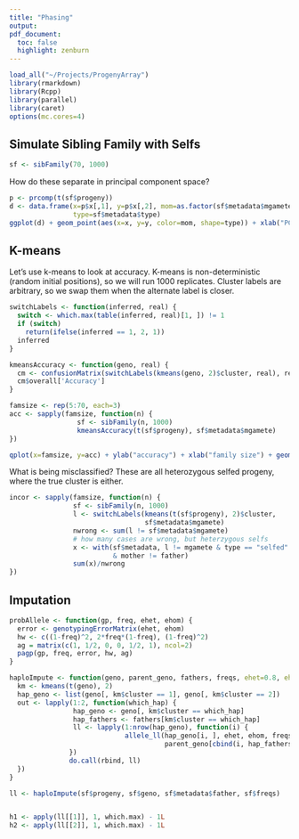 ```yaml
---
title: "Phasing"
output:
pdf_document:
  toc: false
  highlight: zenburn
---
```


```r
load_all("~/Projects/ProgenyArray")
library(rmarkdown)
library(Rcpp)
library(parallel)
library(caret)
options(mc.cores=4)

```

## Simulate Sibling Family with Selfs

```r
sf <- sibFamily(70, 1000)
```

How do these separate in principal component space?

```r
p <- prcomp(t(sf$progeny))
d <- data.frame(x=p$x[,1], y=p$x[,2], mom=as.factor(sf$metadata$mgamete),
                type=sf$metadata$type)
ggplot(d) + geom_point(aes(x=x, y=y, color=mom, shape=type)) + xlab("PC 1") + ylab("PC 2")

```

## K-means

Let's use k-means to look at accuracy. K-means is non-deterministic (random
initial positions), so we will run 1000 replicates. Cluster labels are
arbitrary, so we swap them when the alternate label is closer.

```r

switchLabels <- function(inferred, real) {
  switch <- which.max(table(inferred, real)[1, ]) != 1
  if (switch)
    return(ifelse(inferred == 1, 2, 1))
  inferred
}

kmeansAccuracy <- function(geno, real) {
  cm <- confusionMatrix(switchLabels(kmeans(geno, 2)$cluster, real), real)
  cm$overall['Accuracy']
}

famsize <- rep(5:70, each=3)
acc <- sapply(famsize, function(n) {
                 sf <- sibFamily(n, 1000)
                 kmeansAccuracy(t(sf$progeny), sf$metadata$mgamete)
})

qplot(x=famsize, y=acc) + ylab("accuracy") + xlab("family size") + geom_smooth(se=FALSE)

```

What is being misclassified? These are all heterozygous selfed progeny, where
the true cluster is either.

```r
incor <- sapply(famsize, function(n) {
                sf <- sibFamily(n, 1000)
                l <- switchLabels(kmeans(t(sf$progeny), 2)$cluster,
                                  sf$metadata$mgamete)
                nwrong <- sum(l != sf$metadata$mgamete)
                # how many cases are wrong, but heterzygous selfs
                x <- with(sf$metadata, l != mgamete & type == "selfed"
                          & mother != father)
                sum(x)/nwrong
})

```

## Imputation

```r

probAllele <- function(gp, freq, ehet, ehom) {
  error <- genotypingErrorMatrix(ehet, ehom)
  hw <- c((1-freq)^2, 2*freq*(1-freq), (1-freq)^2)
  ag = matrix(c(1, 1/2, 0, 0, 1/2, 1), ncol=2)
  pagp(gp, freq, error, hw, ag)
}

haploImpute <- function(geno, parent_geno, fathers, freqs, ehet=0.8, ehom=0.1) {
  km <- kmeans(t(geno), 2)
  hap_geno <- list(geno[, km$cluster == 1], geno[, km$cluster == 2])
  out <- lapply(1:2, function(which_hap) {
                hap_geno <- geno[, km$cluster == which_hap]
                hap_fathers <- fathers[km$cluster == which_hap]
                ll <- lapply(1:nrow(hap_geno), function(i) {
                             allele_ll(hap_geno[i, ], ehet, ehom, freqs[i],
                                       parent_geno[cbind(i, hap_fathers)])
               })
               do.call(rbind, ll)
  })
}

ll <- haploImpute(sf$progeny, sf$geno, sf$metadata$father, sf$freqs)


h1 <- apply(ll[[1]], 1, which.max) - 1L
h2 <- apply(ll[[2]], 1, which.max) - 1L


```

